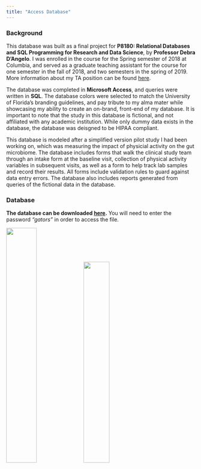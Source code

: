 ```yaml
---
title: "Access Database"
---
```

### Background
This database was built as a final project for **P8180: Relational Databases and SQL Programming for Research and Data Science**, by **Professor Debra D'Angelo**. I was enrolled in the course for the Spring semester of 2018 at Columbia, and served as a graduate teaching assistant for the course for one semester in the fall of 2018, and two semesters in the spring of 2019. More information about my TA position can be found [here](cv.html). 

The database was completed in **Microsoft Access**, and queries were written in **SQL**. The database colors were selected to match the University of Florida's branding guidelines, and pay tribute to my alma mater while showcasing my ability to create an on-brand, front-end of my database. It is important to note that the study in this database is fictional, and not affiliated with any academic institution. While only dummy data exists in the database, the database was deisgned to be HIPAA compliant. 

This database is modeled after a simplified version pilot study I had been working on, which was measuring the impact of physicial activity on the gut microbiome. The database includes forms that walk the clinical study team through an intake form at the baseline visit, collection of physical activity variables in subsequent visits, as well as a form to help track lab samples and record their results. All forms include validation rules to guard against data entry errors. The database also includes reports generated from queries of the fictional data in the database.  

### Database
**The database can be downloaded [here](./portfolio/access/vititoe_p8180_database.accdb).** You will need to enter the password *"gators"* in order to access the file. 

<img src="portfolio/access/screenshot_home.png" style="width:40%">
<img src="portfolio/access/screenshot_entry.png" style="width:37%">
